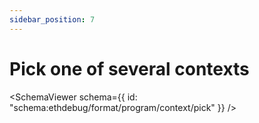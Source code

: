 ```yaml
---
sidebar_position: 7
---
```



# Pick one of several contexts

<SchemaViewer
  schema={{ id: "schema:ethdebug/format/program/context/pick" }}
  />
